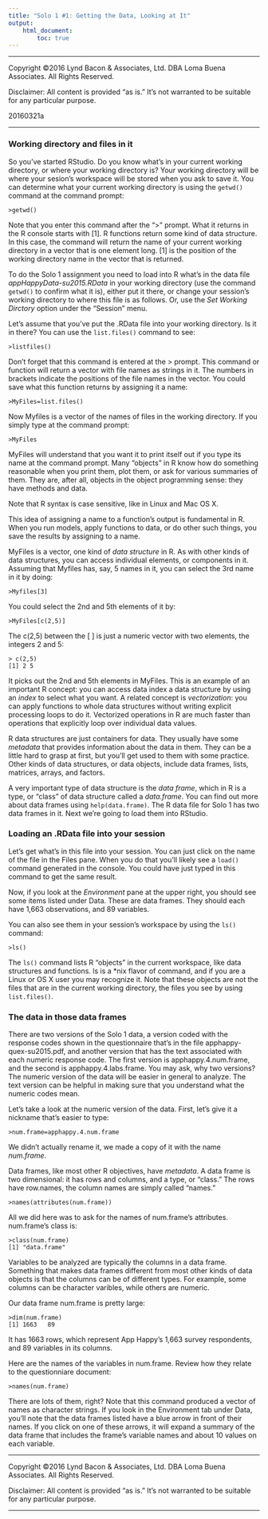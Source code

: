 ```yaml
---
title: "Solo 1 #1: Getting the Data, Looking at It"
output:
    html_document:
        toc: true
---
```

_ _ _

Copyright ©2016 Lynd Bacon & Associates, Ltd. DBA Loma Buena Associates.  All Rights Reserved.

Disclaimer:  All content is provided "as is." It's not warranted to be suitable for any particular purpose.

20160321a

_ _ _

### Working directory and files in it

So you've started RStudio.  Do you know what's in your current working directory, or where your working directory is?  Your working directory will be where your sesion's workspace will be stored when you ask to save it.   You can determine what your current working directory is using the `getwd()` command at the command prompt:

```
>getwd()
```

Note that you enter this command after the ">" prompt.  What it returns in the R console starts with [1]. R functions return some kind of data structure.  In this case, the command will return the name of your current working directory in a vector that is one element long. [1] is the position of the working directory name in the vector that is returned.

To do the Solo 1 assignment you need to load into R what's in the data file _appHappyData-su2015.RData_ in your working directory (use the command `getwd()` to confirm what it is), either put it there, or change your session's working directory to where this file is as follows.  Or, use the _Set Working Dirctory_ option under the "Session" menu.

Let's assume that you've put the .RData file into your working directory.  Is it in there? You can use the `list.files()` command to see:

```
>listfiles()
```

Don't forget that this command is entered at the > prompt.  This command or function will return a vector with file names as strings in it. The numbers in brackets indicate the positions of the file names in the vector.  You could save what this function returns by assigning it a name:

```
>MyFiles=list.files()
```
Now Myfiles is a vector of the names of files in the working directory.  If you simply type at the command prompt:

```
>MyFiles
```
MyFiles will understand that you want it to print itself out if you type its name at the command prompt.  Many "objects" in R know how do something reasonable when you print them, plot them, or ask for various summaries of them.  They are, after all, objects in the object programming sense: they have methods and data.

Note that R syntax is case sensitive, like in Linux and Mac OS X.

This idea of assigning a name to a function's output is fundamental in R.  When you run models, apply functions to data, or do other such things, you save the results by assigning to a name.

MyFiles is a vector, one kind of *data structure* in R.  As with other kinds of data structures, you can access individual elements, or components in it.  Assuming that Myfiles has, say, 5 names in it, you can select the 3rd name in it by doing:
```
>Myfiles[3]
```
You could select the 2nd and 5th elements of it by:
```
>MyFiles[c(2,5)]
```
The c(2,5) between the [ ] is just a numeric vector with two elements, the integers 2 and 5:

```
> c(2,5)
[1] 2 5
```
It picks out the 2nd and 5th elements in MyFiles.  This is an example of an important R concept: you can access data index a data structure by using an *index* to select what you want.   A related concept is *vectorization*: you can apply functions to whole data structures without writing explicit processing loops to do it.  Vectorized operations in R are much faster than operations that explicitly loop over individual data values.

R data structures are just containers for data.  They usually have some *metadata* that provides information about the data in them.  They can be a little hard to grasp at first, but you'll get used to them with some practice.  Other kinds of data structures, or data objects, include data frames, lists, matrices, arrays, and factors.

A very important type of data structure is the *data frame*, which in R is a type, or "class" of data structure called a _data.frame_.  You can find out more about data frames using `help(data.frame)`.  The R data file for Solo 1 has two data frames in it. Next we're going to load them into RStudio.

### Loading an .RData file into your session

Let's get what's in this file into your session.  You can just click on the name of the file in the Files pane.   When you do that you'll likely see a `load()` command generated in the console.   You could have just typed in this command to get the same result.

Now, if you look at the *Environment* pane at the upper right, you should see some items listed under Data. These are data frames.  They should each have 1,663 observations, and 89 variables.

You can also see them in your session's workspace by using the `ls()` command:

```
>ls()
```
The `ls()` command lists R "objects" in the current workspace, like data structures and functions.  ls is a *nix flavor of command, and if you are a Linux or OS X user you may recognize it.  Note that these objects are not the files that are in the current working directory, the files you see by using `list.files()`.

### The data in those data frames

There are two versions of the Solo 1 data, a version coded with the response codes shown in the questionnaire that's in the file apphappy-quex-su2015.pdf, and another version that has the text associated with each numeric response code.  The first version is apphappy.4.num.frame, and the second is apphappy.4.labs.frame.  You may ask, why two versions?  The numeric version of the data will be easier in general to analyze.  The text version can be helpful in making sure that you understand what the numeric codes mean.

Let's take a look at the numeric version of the data.  First, let's give it a nickname that's easier to type:

```
>num.frame=apphappy.4.num.frame
```
We didn't actually rename it, we made a copy of it with the name *num.frame*. 

Data frames, like most other R objectives, have *metadata*.  A data frame is two dimensional: it has rows and columns, and a type, or "class."  The rows have row.names, the column names are simply called "names."

```
>names(attributes(num.frame))
```
All we did here was to ask for the names of num.frame's attributes.  num.frame's class is:
```
>class(num.frame)
[1] "data.frame"
```
Variables to be analyzed are typically the columns in a data frame.  Something that makes data frames different from most other kinds of data objects is that the columns can be of different types.  For example, some columns can be character varibles, while others are numeric.

Our data frame num.frame is pretty large:
```
>dim(num.frame)
[1] 1663   89
```
It has 1663 rows, which represent App Happy's 1,663 survey respondents, and 89 variables in its columns.

Here are the names of the variables in num.frame.  Review how they relate to the questionniare document:

```
>names(num.frame)
```
There are lots of them, right?  Note that this command produced a vector of names as character strings.   If you look in the Environment tab under Data, you'll note that the data frames listed have a blue arrow in front of their names.  If you click on one of these arrows, it will expand a summary of the data frame that includes the frame's variable names and about 10 values on each variable.

_ _ _

Copyright ©2016 Lynd Bacon & Associates, Ltd. DBA Loma Buena Associates.  All Rights Reserved.

Disclaimer:  All content is provided "as is." It's not warranted to be suitable for any particular purpose.

- - -


